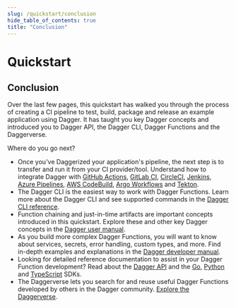 ```yaml
---
slug: /quickstart/conclusion
hide_table_of_contents: true
title: "Conclusion"
---
```


# Quickstart

## Conclusion

Over the last few pages, this quickstart has walked you through the process of creating a CI pipeline to test, build, package and release an example application using Dagger. It has taught you key Dagger concepts and introduced you to Dagger API, the Dagger CLI, Dagger Functions and the Daggerverse.

Where do you go next?

- Once you've Daggerized your application's pipeline, the next step is to transfer and run it from your CI provider/tool. Understand how to integrate Dagger with [GitHub Actions](../integrations/642920-github-actions.mdx), [GitLab CI](../integrations/734201-gitlab.mdx), [CircleCI](../integrations/592501-circleci.mdx), [Jenkins](../integrations/322019-jenkins.mdx), [Azure Pipelines](../integrations/197291-azure-pipelines.mdx), [AWS CodeBuild](../integrations/963919-aws-codebuild.mdx), [Argo Workflows](../integrations/533927-argo-workflows.mdx) and [Tekton](../integrations/728101-tekton.mdx).
- The Dagger CLI is the easiest way to work with Dagger Functions. Learn more about the Dagger CLI and see supported commands in the [Dagger CLI reference](../reference/979596-cli.mdx).
- Function chaining and just-in-time artifacts are important concepts introduced in this quickstart. Explore these and other key Dagger concepts in the [Dagger user manual](../manuals/user/index.mdx).
- As you build more complex Dagger Functions, you will want to know about services, secrets, error handling, custom types, and more. Find in-depth examples and explanations in the [Dagger developer manual](../manuals/developer/index.mdx).
- Looking for detailed reference documentation to assist in your Dagger Function development? Read about the [Dagger API](https://docs.dagger.io/api/reference) and the [Go](https://pkg.go.dev/dagger.io/dagger), [Python](https://dagger-io.readthedocs.org/) and [TypeScript](../reference/typescript/modules.md) SDKs.
- The Daggerverse lets you search for and reuse useful Dagger Functions developed by others in the Dagger community. [Explore the Daggerverse](https://daggerverse.dev).
